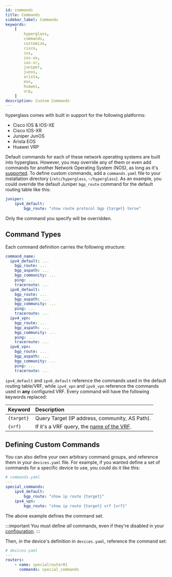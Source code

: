 ```yaml
---
id: commands
title: Commands
sidebar_label: Commands
keywords:
    [
        hyperglass,
        commands,
        customize,
        cisco,
        ios,
        ios-xe,
        ios-xr,
        juniper,
        junos,
        arista,
        eos,
        huawei,
        vrp,
    ]
description: Custom Commands
---
```


hyperglass comes with built in support for the following platforms:

-   Cisco IOS & IOS-XE
-   Cisco IOS-XR
-   Juniper JunOS
-   Arista EOS
-   Huawei VRP

Default commands for each of these network operating systems are built into hyperglass. However, you may override any of them or even add commands for another Network Operating System (NOS), as long as it's [supported](platforms.mdx). To define custom commands, add a `commands.yaml` file to your installation directory (`/etc/hyperglass`,
`~/hyperglass`). As an example, you could override the default Juniper `bgp_route` command for the default routing table like this:

```yaml
juniper:
    ipv4_default:
        bgp_route: "show route protocol bgp {target} terse"
```

Only the command you specify will be overridden.

## Command Types

Each command definition carries the following structure:

```yaml
command_name:
  ipv4_default: ...
    bgp_route: ...
    bgp_aspath: ...
    bgp_community: ...
    ping: ...
    traceroute: ...
  ipv6_default:
    bgp_route: ...
    bgp_aspath: ...
    bgp_community: ...
    ping: ...
    traceroute: ...
  ipv4_vpn:
    bgp_route: ...
    bgp_aspath: ...
    bgp_community: ...
    ping: ...
    traceroute: ...
  ipv6_vpn:
    bgp_route: ...
    bgp_aspath: ...
    bgp_community: ...
    ping: ...
    traceroute: ...
```

`ipv4_default` and `ipv6_default` reference the commands used in the default routing table/VRF, while `ipv4_vpn` and `ipv6_vpn` reference the commands used in **any** configured VRF. Every command will have the following keywords replaced:

| Keyword    | Description                                                   |
| :--------- | :------------------------------------------------------------ |
| `{target}` | Query Target (IP address, community, AS Path).                |
| `{vrf}`    | If it's a VRF query, the [name of the VRF](devices.mdx#vrfs). |

## Defining Custom Commands

You can also define your own arbitrary command groups, and reference them in your `devices.yaml` file. For example, if you wanted define a set of commands for a specific device to use, you could do it like this:

```yaml
# commands.yaml
---
special_commands:
    ipv4_default:
        bgp_route: "show ip route {target}"
    ipv4_vpn:
        bgp_route: "show ip route {target} vrf {vrf}"
```

The above example defines the command set.

:::important
You must define _all_ commands, even if they're disabled in your [configuration](queries.mdx).
:::

Then, in the device's definition in `devices.yaml`, reference the command set:

```yaml {5}
# devices.yaml
---
routers:
    - name: specialrouter01
      commands: special_commands
```
